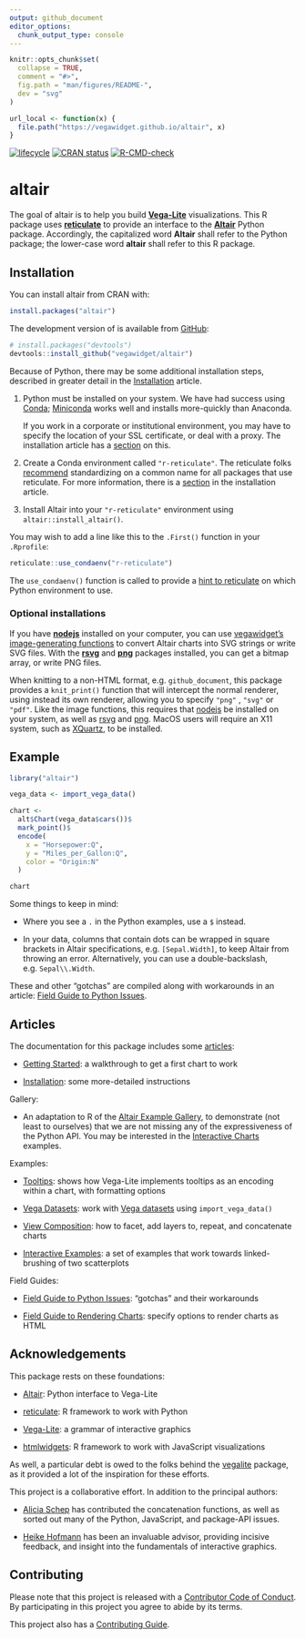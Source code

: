 ```yaml
---
output: github_document
editor_options: 
  chunk_output_type: console
---
```


<!-- README.md is generated from README.Rmd. Please edit that file -->

```r
knitr::opts_chunk$set(
  collapse = TRUE,
  comment = "#>",
  fig.path = "man/figures/README-",
  dev = "svg"
)

url_local <- function(x) {
  file.path("https://vegawidget.github.io/altair", x)
}
```

<!-- badges: start -->
[![lifecycle](https://img.shields.io/badge/lifecycle-maturing-blue.svg)](https://www.tidyverse.org/lifecycle/#maturing)
[![CRAN status](https://www.r-pkg.org/badges/version/altair)](https://cran.r-project.org/package=altair)
[![R-CMD-check](https://github.com/vegawidget/altair/workflows/R-CMD-check/badge.svg)](https://github.com/vegawidget/altair/actions)
<!-- badges: end -->

# altair

The goal of altair is to help you build [**Vega-Lite**](https://vega.github.io/vega-lite) visualizations. This R package uses [**reticulate**](https://rstudio.github.io/reticulate) to provide an interface to the [**Altair**](https://altair-viz.github.io) Python package. Accordingly, the capitalized word **Altair** shall refer to the Python package; the lower-case word **altair** shall refer to this R package.

## Installation

You can install altair from CRAN with:

```r
install.packages("altair")
```

The development version of is available from [GitHub](https://github.com/vegawidget/altair/):

``` r
# install.packages("devtools")
devtools::install_github("vegawidget/altair") 
```

Because of Python, there may be some additional installation steps, described in greater detail in the [Installation](https://vegawidget.github.io/altair/articles/installation.html) article.

1. Python must be installed on your system. We have had success using [Conda](https://conda.io/docs); [Miniconda](https://conda.io/docs/user-guide/install/download.html#anaconda-or-miniconda) works well and installs more-quickly than Anaconda.

   If you work in a corporate or institutional environment, you may have to specify the location of your SSL certificate, or deal with a proxy. The installation article has a [section](https://vegawidget.github.io/altair/articles/installation.html#proxies) on this. 
   
2. Create a Conda environment called `"r-reticulate"`. The reticulate folks [recommend](https://rstudio.github.io/reticulate/articles/python_packages.html) standardizing on a common name for all packages that use reticulate. For more information, there is a [section](https://vegawidget.github.io/altair/articles/installation.html#python-env) in the installation article. 

3. Install Altair into your `"r-reticulate"` environment using `altair::install_altair()`. 

You may wish to add a line like this to the `.First()` function in your `.Rprofile`:

```r
reticulate::use_condaenv("r-reticulate")
```

The `use_condaenv()` function is called to provide a [hint to reticulate](https://rstudio.github.io/reticulate/articles/versions.html#order-of-discovery) on which Python environment to use.

### Optional installations

If you have **[nodejs](https://nodejs.org)** installed on your computer, you can use [vegawidget's image-generating functions](https://vegawidget.github.io/vegawidget/reference/image.html) to convert Altair charts into SVG strings or write SVG files. With the **[rsvg](https://CRAN.R-project.org/package=rsvg)** and **[png](https://CRAN.R-project.org/package=png)** packages installed, you can get a bitmap array, or write PNG files. 

When knitting to a non-HTML format, e.g. `github_document`, this package provides a `knit_print()` function that will intercept the normal renderer, using instead its own renderer, allowing you to specify `"png"` , `"svg"` or `"pdf"`. Like the image functions, this requires that [nodejs](https://nodejs.org) be installed on your system, as well as  [rsvg](https://cran.r-project.org/package=rsvg) and [png](https://cran.r-project.org/package=png). MacOS users will require an X11 system, such as [XQuartz](https://www.xquartz.org), to be installed.

## Example

```r
library("altair")

vega_data <- import_vega_data()

chart <- 
  alt$Chart(vega_data$cars())$
  mark_point()$
  encode(
    x = "Horsepower:Q",
    y = "Miles_per_Gallon:Q",
    color = "Origin:N"
  )

chart
```

Some things to keep in mind:

  - Where you see a `.` in the Python examples, use a `$` instead.

  - In your data, columns that contain dots can be wrapped in square brackets in Altair specifications, e.g. `[Sepal.Width]`, to keep Altair from throwing an error. Alternatively, you can use a double-backslash, e.g. `Sepal\\.Width`.
  
These and other "gotchas" are compiled along with workarounds in an article: [Field Guide to Python Issues](https://vegawidget.github.io/altair/articles/field-guide-python.html).   

## Articles

The documentation for this package includes some [articles](https://vegawidget.github.io/altair/articles/index.html):

- [Getting Started](https://vegawidget.github.io/altair/articles/altair.html): a walkthrough to get a first chart to work

- [Installation](https://vegawidget.github.io/altair/articles/installation.html): some more-detailed instructions

Gallery:

- An adaptation to R of the [Altair Example Gallery](https://altair-viz.github.io/gallery/), to demonstrate (not least to ourselves) that we are not missing any of the expressiveness of the Python API. You may be interested in the [Interactive Charts](https://vegawidget.github.io/altair/articles/example-gallery-08-interactive-charts.html) examples.  

Examples:

- [Tooltips](https://vegawidget.github.io/altair/articles/tooltips.html): shows how Vega-Lite implements tooltips as an encoding within a chart, with formatting options

- [Vega Datasets](https://vegawidget.github.io/altair/articles/vega-datasets.html): work with [Vega datasets](https://github.com/altair-viz/vega_datasets) using `import_vega_data()`

- [View Composition](https://vegawidget.github.io/altair/articles/view-composition.html): how to facet, add layers to, repeat, and concatenate charts

- [Interactive Examples](https://vegawidget.github.io/altair/articles/interactive.html): a set of examples that work towards linked-brushing of two scatterplots

Field Guides:

- [Field Guide to Python Issues](https://vegawidget.github.io/altair/articles/field-guide-python.html): "gotchas" and their workarounds

- [Field Guide to Rendering Charts](https://vegawidget.github.io/altair/articles/field-guide-rendering.html): specify options to render charts as HTML

## Acknowledgements

This package rests on these foundations:

- [Altair](https://altair-viz.github.io): Python interface to Vega-Lite

- [reticulate](https://rstudio.github.io/reticulate/): R framework to work with Python

- [Vega-Lite](https://vega.github.io/vega-lite/): a grammar of interactive graphics

- [htmlwidgets](https://www.htmlwidgets.org/): R framework to work with JavaScript visualizations

As well, a particular debt is owed to the folks behind the [vegalite](https://github.com/hrbrmstr/vegalite) package, as it provided a lot of the inspiration for these efforts.

This project is a collaborative effort. In addition to the principal authors:

- [Alicia Schep](https://github.com/AliciaSchep) has contributed the concatenation functions, as well as sorted out many of the Python, JavaScript, and package-API issues.

- [Heike Hofmann](https://github.com/heike) has been an invaluable advisor, providing incisive feedback, and insight into the fundamentals of interactive graphics.

## Contributing

Please note that this project is released with a [Contributor Code of Conduct](`r url_local("CODE_OF_CONDUCT.html")`).
By participating in this project you agree to abide by its terms. 

This project also has a [Contributing Guide](`r url_local("CONTRIBUTING.html")`).
